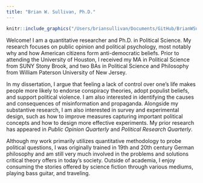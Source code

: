 ```yaml
---
title: "Brian W. Sullivan, Ph.D."
---
```


```r
knitr::include_graphics("/Users/briansullivan/Documents/GitHub/BrianWSullivan.github.io/BrianWSullivan.github.io/Sullivan_Brian_photo.jpg")
```

Welcome! I am a quantitative researcher and Ph.D. in Political Science. My research focuses on public opinion and political psychology, most notably why and how American citizens form anti-democratic beliefs. Prior to attending the University of Houston, I received my MA in Political Science from SUNY Stony Brook, and two BAs in Political Science and Philosophy from William Paterson University of New Jersey.

In my dissertation, I argue that feeling a lack of control over one’s life makes people more likely to endorse conspiracy theories, adopt populist beliefs, and support political violence. I am also interested in identifying the causes and consequences of misinformation and propaganda. Alongside my substantive research, I am also interested in survey and experimental design, such as how to improve measures capturing important political concepts and how to design more effective experiments. My prior research has appeared in *Public Opinion Quarterly* and *Political Research Quarterly*.

Although my work primarily utilizes quantitative methodology to probe political questions, I was originally trained in 19th and 20th century German philosophy and am still very much involved in the problems and solutions critical theory offers in today's society. Outside of academia, I enjoy consuming the stories offered by science fiction through various mediums, playing bass guitar, and traveling. 